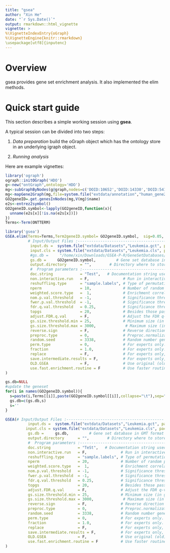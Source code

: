 ```yaml
---
title: "gsea"
author: "Xin He"
date: "`r Sys.Date()`"
output: rmarkdown::html_vignette
vignette: >
%\VignetteIndexEntry{oGraph}
%\VignetteEngine{knitr::rmarkdown}
\usepackage[utf8]{inputenc}
---
```

  
# Overview
gsea provides gene set enrichment analysis. It also implemented the elim 
methods.

# Quick start guide
This section describes a simple working session using **gsea**. 

A typical session can be divided into two steps:
  
1.  *Data preparation* build the oGraph object which has the ontology store in an underlying igraph object.

2.  *Running analysis* 


Here are example vignettes:

```r
library('ograph')
ograph::initOGraph('HDO')
g<-new("ontGraph",ontology='HDO')
mg<-subGraphByNodes(g@graph,nodes=c('DOID:10652','DOID:14330','DOID:5419'))
mg<-mapGene2Graph(mg,file=system.file("extdata/annotation","human_gene2HDO", package ="topOnto"),rollup=TRUE)
GO2geneID=.get.genesInNodes(mg,V(mg)$name)
e2s<-entrez2symbol()
GO2geneID.symbol<-lapply(GO2geneID,function(x){
  unname(e2s[x][!is.na(e2s[x])])
})
Terms<-Term(ONTTERM)
```

```r
library('gsea')
GSEA.elim(Terms=Terms,Term2geneID.symbol= GO2geneID.symbol,  sig=0.05, graph=mg,
          # Input/Output Files :-------------------------------------------
           input.ds =  system.file("extdata/Datasets","Leukemia.gct", package ="gsea"), # Input gene expression Affy dataset file in RES or GCT format
           input.cls = system.file("extdata/Datasets","Leukemia.cls", package ="gsea"), # Input class vector (phenotype) file in CLS format
           #gs.db =     "/home/xin/Downloads/GSEA-P-R/GeneSetDatabases/C2.gmt",         # Gene set database in GMT format
           gs.db =     GO2geneID.symbol,         # Gene set database in GMT format
           output.directory      = "",        # Directory where to store output and results (default: "")
           #  Program parameters :-------------------------------------------------------------------------------------------------------------------------
           doc.string            = "Test",   # Documentation string used as a prefix to name result files (default: "GSEA.analysis")
           non.interactive.run   = F,               # Run in interactive (i.e. R GUI) or batch (R command line) mode (default: F)
           reshuffling.type      = "sample.labels", # Type of permutation reshuffling: "sample.labels" or "gene.labels" (default: "sample.labels" 
           nperm                 = 10,              # Number of random permutations (default: 1000)
           weighted.score.type   =  1,              # Enrichment correlation-based weighting: 0=no weight (KS), 1= weigthed, 2 = over-weigthed (default: 1)
           nom.p.val.threshold   = -1,              # Significance threshold for nominal p-vals for gene sets (default: -1, no thres)
           fwer.p.val.threshold  = -1,              # Significance threshold for FWER p-vals for gene sets (default: -1, no thres)
           fdr.q.val.threshold   = 0.25,            # Significance threshold for FDR q-vals for gene sets (default: 0.25)
           topgs                 = 20,              # Besides those passing test, number of top scoring gene sets used for detailed reports (default: 10)
           adjust.FDR.q.val      = F,               # Adjust the FDR q-vals (default: F)
           gs.size.threshold.min = 25,              # Minimum size (in genes) for database gene sets to be considered (default: 25)
           gs.size.threshold.max = 3000,             # Maximum size (in genes) for database gene sets to be considered (default: 500)
           reverse.sign          = F,               # Reverse direction of gene list (pos. enrichment becomes negative, etc.) (default: F)
           preproc.type          = 0,               # Preproc.normalization: 0=none, 1=col(z-score)., 2=col(rank) and row(z-score)., 3=col(rank). (def: 0)
           random.seed           = 3338,            # Random number generator seed. (default: 123456)
           perm.type             = 0,               # For experts only. Permutation type: 0 = unbalanced, 1 = balanced (default: 0)
           fraction              = 1.0,             # For experts only. Subsampling fraction. Set to 1.0 (no resampling) (default: 1.0)
           replace               = F,               # For experts only, Resampling mode (replacement or not replacement) (default: F)
           save.intermediate.results = F,           # For experts only, save intermediate results (e.g. matrix of random perm. scores) (default: F)
           OLD.GSEA              = F,               # Use original (old) version of GSEA (default: F)
           use.fast.enrichment.routine = F          # Use faster routine to compute enrichment for random permutations (default: T)
)
```
</center>


```r
gs.db=NULL
#update the geneset
for(i in names(GO2geneID.symbol)){
  s=paste(i,Terms[[i]],paste(GO2geneID.symbol[[i]],collapse="\t"),sep="\t")
  gs.db=c(gs.db,s)
  s=''
}

GSEA(# Input/Output Files :-------------------------------------------
          input.ds =  system.file("extdata/Datasets","Leukemia.gct", package ="gsea"), # Input gene expression Affy dataset file in RES or GCT format
         input.cls = system.file("extdata/Datasets","Leukemia.cls", package ="gsea"), # Input class vector (phenotype) file in CLS format
          gs.db =     gs.db,         # Gene set database in GMT format
          output.directory      = "",        # Directory where to store output and results (default: "")
          #  Program parameters :-------------------------------------------------------------------------------------------------------------------------
          doc.string            = "TeSt",   # Documentation string used as a prefix to name result files (default: "GSEA.analysis")
          non.interactive.run   = F,               # Run in interactive (i.e. R GUI) or batch (R command line) mode (default: F)
          reshuffling.type      = "sample.labels", # Type of permutation reshuffling: "sample.labels" or "gene.labels" (default: "sample.labels" 
          nperm                 = 20,              # Number of random permutations (default: 1000)
          weighted.score.type   =  1,              # Enrichment correlation-based weighting: 0=no weight (KS), 1= weigthed, 2 = over-weigthed (default: 1)
          nom.p.val.threshold   = -1,              # Significance threshold for nominal p-vals for gene sets (default: -1, no thres)
          fwer.p.val.threshold  = -1,              # Significance threshold for FWER p-vals for gene sets (default: -1, no thres)
          fdr.q.val.threshold   = 0.25,            # Significance threshold for FDR q-vals for gene sets (default: 0.25)
          topgs                 = 20,              # Besides those passing test, number of top scoring gene sets used for detailed reports (default: 10)
          adjust.FDR.q.val      = F,               # Adjust the FDR q-vals (default: F)
          gs.size.threshold.min = 25,              # Minimum size (in genes) for database gene sets to be considered (default: 25)
          gs.size.threshold.max = 3000,             # Maximum size (in genes) for database gene sets to be considered (default: 500)
          reverse.sign          = F,               # Reverse direction of gene list (pos. enrichment becomes negative, etc.) (default: F)
          preproc.type          = 0,               # Preproc.normalization: 0=none, 1=col(z-score)., 2=col(rank) and row(z-score)., 3=col(rank). (def: 0)
          random.seed           = 3338,            # Random number generator seed. (default: 123456)
          perm.type             = 0,               # For experts only. Permutation type: 0 = unbalanced, 1 = balanced (default: 0)
          fraction              = 1.0,             # For experts only. Subsampling fraction. Set to 1.0 (no resampling) (default: 1.0)
          replace               = F,               # For experts only, Resampling mode (replacement or not replacement) (default: F)
          save.intermediate.results = F,           # For experts only, save intermediate results (e.g. matrix of random perm. scores) (default: F)
          OLD.GSEA              = F,               # Use original (old) version of GSEA (default: F)
          use.fast.enrichment.routine = F          # Use faster routine to compute enrichment for random permutations (default: T)
)
```
